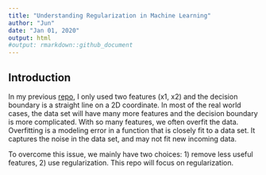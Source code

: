 ```yaml
---
title: "Understanding Regularization in Machine Learning"
author: "Jun"
date: "Jan 01, 2020"
output: html
#output: rmarkdown::github_document
---
```


## Introduction

In my previous [repo](https://github.com/JunWorks/Logistic-Regression-from-scratch-in-R), I only used two features (x1, x2) and the decision boundary is a straight line on a 2D coordinate. In most of the real world cases, the data set will have many more features and the decision boundary is more complicated. With so many features, we often overfit the data. Overfitting is a modeling error in a function that is closely fit to a data set. It captures the noise in the data set, and may not fit new incoming data.

To overcome this issue, we mainly have two choices: 1) remove less useful features, 2) use regularization. This repo will focus on regularization.




